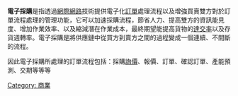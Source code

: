 '''電子採購'''是指透過[[網際網路|網際網路]]技術提供電子化[[訂單|訂單]]處理流程以及增強買賣雙方對於訂單流程處理的管理功能，它可以加速採購流程，節省人力、提高雙方的資訊能見度、增加作業效率、以及縮減潛在作業成本，最終期望能提高貨物的[[達交率|達交率]]以及存貨週轉率。電子採購是將供應鏈中從買方到賣方之間的過程變成一個連續、不間斷的流程。

因此電子採購所處理的訂單流程包括：採購[[詢價|詢價]]、報價、訂單、確認訂單、產能預測、交期等等等


[[Category:_商業|Category: 商業]]